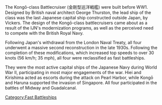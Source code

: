 The Kongō-class Battlecruiser (金剛型巡洋戦艦) were built before WW1. Designed by British naval architect George Thurston, the lead ship of the class was the last Japanese capital ship constructed outside Japan, by Vickers. The design of the Kongō-class battlecruisers came about as a result of the IJN's modernization programs, as well as the perceived need to compete with the British Royal Navy. 

Following Japan's withdrawal from the London Naval Treaty, all four underwent a massive second reconstruction in the late 1930s. Following the completion of these modifications, which increased top speeds to over 30 knots (56 km/h; 35 mph), all four were reclassified as fast battleships. 

They were the most active capital ships of the Japanese Navy during World War II, participating in most major engagements of the war.  Hiei and Kirishima acted as escorts during the attack on Pearl Harbor, while Kongō and Haruna supported the invasion of Singapore. All four participated in the battles of Midway and Guadalcanal.
[[Category:Fast Battleships]]